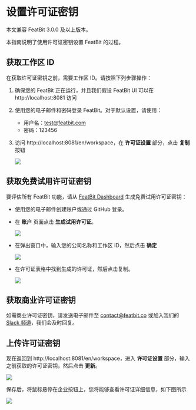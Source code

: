 
# 设置许可证密钥

<Callout type="info">本文兼容 FeatBit 3.0.0 及以上版本。</Callout>

本指南说明了使用许可证密钥设置 FeatBit 的过程。

## 获取工作区 ID

在获取许可证密钥之前，需要工作区 ID。请按照下列步骤操作：

1. 确保您的 FeatBit 正在运行，并且我们假设 FeatBit UI 可以在 http://localhost:8081 访问
2. 使用您的电子邮件和密码登录 FeatBit。对于默认设置，请使用：
   - 用户名：test@featbit.com
   - 密码：123456
  
3. 访问 http://localhost:8081/en/workspace，在 **许可证设置** 部分，点击 **复制** 按钮
   
   ![](./assets/workspaceid.png)

## 获取免费试用许可证密钥

要评估所有 FeatBit 功能，请从 [FeatBit Dashboard](https://dashboard.featbit.co/account) 生成免费试用许可证密钥：

- 使用您的电子邮件创建账户或通过 GitHub 登录。
- 在 **账户** 页面点击 **生成试用许可证**。

  ![](./assets/request-trial-license1.png)
- 在弹出窗口中，输入您的公司名称和工作区 ID，然后点击 **确定**

  ![](./assets/request-trial-license2.png)
- 在许可证表格中找到生成的许可证，然后点击复制。

  ![](./assets/request-trial-license3.png)

## 获取商业许可证密钥

如需商业许可证密钥，请发送电子邮件至 [contact@featbit.co](mailto:contact@featbit.co) 或加入我们的 [Slack 频道](https://join.slack.com/t/featbit/shared_invite/zt-1ew5e2vbb-x6Apan1xZOaYMnFzqZkGNQ)，我们会及时回复。
## 上传许可证密钥

现在返回到 http://localhost:8081/en/workspace，进入 **许可证设置** 部分，输入之前获取的许可证密钥，然后点击 **更新**。

![](./assets/save_license_key.png)

保存后，将鼠标悬停在企业按钮上，您将能够查看许可证详细信息，如下图所示

![](./assets/check-license.png)